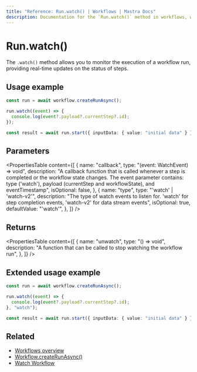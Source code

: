 ```yaml
---
title: "Reference: Run.watch() | Workflows | Mastra Docs"
description: Documentation for the `Run.watch()` method in workflows, which allows you to monitor the execution of a workflow run.
---
```


# Run.watch()

The `.watch()` method allows you to monitor the execution of a workflow run, providing real-time updates on the status of steps.

## Usage example

```typescript showLineNumbers copy
const run = await workflow.createRunAsync();

run.watch((event) => {
  console.log(event?.payload?.currentStep?.id);
});

const result = await run.start({ inputData: { value: "initial data" } });
```

## Parameters

<PropertiesTable
  content={[
    {
      name: "callback",
      type: "(event: WatchEvent) => void",
      description: "A callback function that is called whenever a step is completed or the workflow state changes. The event parameter contains: type ('watch'), payload (currentStep and workflowState), and eventTimestamp",
      isOptional: false,
    },
    {
      name: "type",
      type: "'watch' | 'watch-v2'",
      description: "The type of watch events to listen for. 'watch' for step completion events, 'watch-v2' for data stream events",
      isOptional: true,
      defaultValue: "'watch'",
    },
  ]}
/>


## Returns

<PropertiesTable
  content={[
    {
      name: "unwatch",
      type: "() => void",
      description:
        "A function that can be called to stop watching the workflow run",
    },
  ]}
/>

## Extended usage example

```typescript showLineNumbers copy
const run = await workflow.createRunAsync();

run.watch((event) => {
  console.log(event?.payload?.currentStep?.id);
}, "watch");

const result = await run.start({ inputData: { value: "initial data" } });
```

## Related

- [Workflows overview](/docs/workflows/overview#running-workflows)
- [Workflow.createRunAsync()](../workflow-methods/create-run)
- [Watch Workflow](/docs/workflows/overview)
